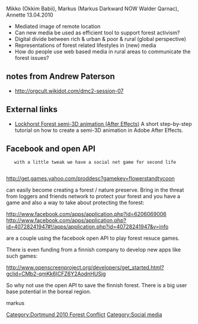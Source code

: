 {{dortmund forest conflict header}}
Mikko (Okkim Babii), Markus (Markus Darkward NOW Walder Qarnac), Annette 
13.04.2010


* Mediated image of remote location
* Can new media be used as efficient tool to support forest activism?
* Digital divide between rich & urban & poor & rural (global perspective)
* Representations of forest related lifestyles in (new) media
* How do people use web based media in rural areas to communicate the forest issues?

== notes from Andrew Paterson ==

*http://orgcult.wikidot.com/dmc2-session-07

== External links ==

* [http://www.youtube.com/watch?v=nOG_dZxTTTY&feature=related Lockhorst Forest semi-3D animation (After Effects)] A short step-by-step tutorial on how to create a semi-3D animation in Adobe After Effects.

== Facebook and open API ==

	with a little tweak we have a social net game for second life
	
http://get.games.yahoo.com/proddesc?gamekey=flowerstandtycoon

can easily become creating a forest / nature preserve.
Bring in the threat from loggers and friends network to protect your forest and you have a game and also a way to take about protecting the forest:

http://www.facebook.com/apps/application.php?id=6206069006
http://www.facebook.com/apps/application.php?id=40728241947#!/apps/application.php?id=40728241947&v=info

are a couple using the facebook open API to play forest resuce games.

There is even funding from a finnish company to develop new apps like such games:

http://www.openscreenproject.org/developers/get_started.html?gclid=CMb2-qmKk6ICFZ6Y2AodnHUSjg

So why not use the open API to save the finnish forest. There is a big user base potential in the boreal region.

markus

[[Category:Dortmund 2010 Forest Conflict]]
[[Category:Social media]]